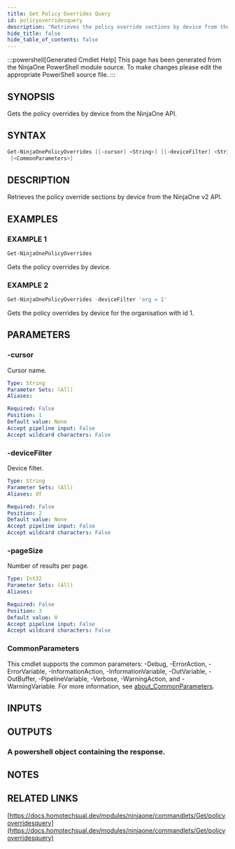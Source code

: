 ```yaml
---
title: Get Policy Overrides Query
id: policyoverridesquery
description: "Retrieves the policy override sections by device from the NinjaOne v2 API."
hide_title: false
hide_table_of_contents: false
---
```


:::powershell[Generated Cmdlet Help]
This page has been generated from the NinjaOne PowerShell module source. To make changes please edit the appropriate PowerShell source file.
:::

## SYNOPSIS

Gets the policy overrides by device from the NinjaOne API.

## SYNTAX

```powershell
Get-NinjaOnePolicyOverrides [[-cursor] <String>] [[-deviceFilter] <String>] [[-pageSize] <Int32>]
 [<CommonParameters>]
```

## DESCRIPTION

Retrieves the policy override sections by device from the NinjaOne v2 API.

## EXAMPLES

### EXAMPLE 1

```powershell
Get-NinjaOnePolicyOverrides
```

Gets the policy overrides by device.

### EXAMPLE 2

```powershell
Get-NinjaOnePolicyOverrides -deviceFilter 'org = 1'
```

Gets the policy overrides by device for the organisation with id 1.

## PARAMETERS

### -cursor

Cursor name.

```yaml
Type: String
Parameter Sets: (All)
Aliases:

Required: False
Position: 1
Default value: None
Accept pipeline input: False
Accept wildcard characters: False
```

### -deviceFilter

Device filter.

```yaml
Type: String
Parameter Sets: (All)
Aliases: df

Required: False
Position: 2
Default value: None
Accept pipeline input: False
Accept wildcard characters: False
```

### -pageSize

Number of results per page.

```yaml
Type: Int32
Parameter Sets: (All)
Aliases:

Required: False
Position: 3
Default value: 0
Accept pipeline input: False
Accept wildcard characters: False
```

### CommonParameters

This cmdlet supports the common parameters: -Debug, -ErrorAction, -ErrorVariable, -InformationAction, -InformationVariable, -OutVariable, -OutBuffer, -PipelineVariable, -Verbose, -WarningAction, and -WarningVariable. For more information, see [about_CommonParameters](http://go.microsoft.com/fwlink/?LinkID=113216).

## INPUTS


## OUTPUTS

### A powershell object containing the response.

## NOTES

## RELATED LINKS

[https://docs.homotechsual.dev/modules/ninjaone/commandlets/Get/policyoverridesquery](https://docs.homotechsual.dev/modules/ninjaone/commandlets/Get/policyoverridesquery)
